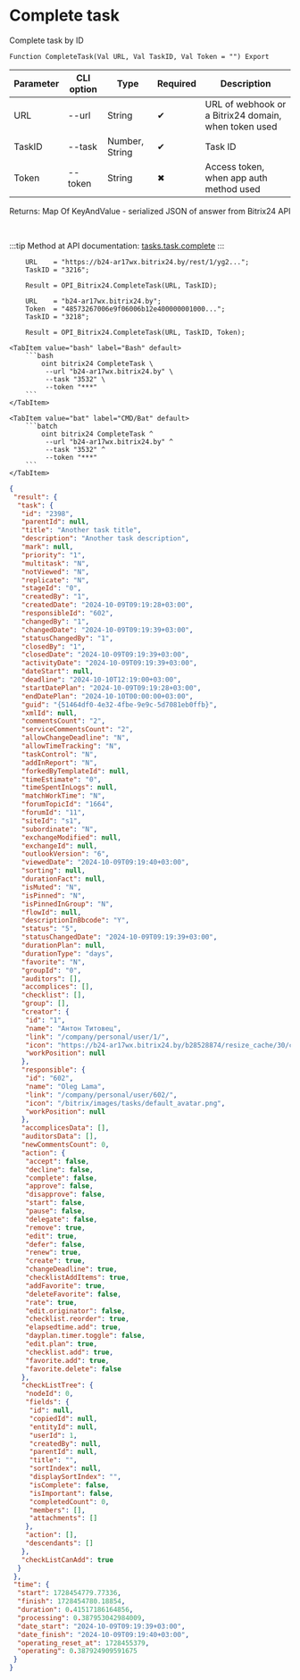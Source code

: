 ﻿---
sidebar_position: 9
---


# Complete task
 Complete task by ID



`Function CompleteTask(Val URL, Val TaskID, Val Token = "") Export`

  | Parameter | CLI option | Type | Required | Description |
  |-|-|-|-|-|
  | URL | --url | String | &#x2714; | URL of webhook or a Bitrix24 domain, when token used |
  | TaskID | --task | Number, String | &#x2714; | Task ID |
  | Token | --token | String | &#x2716; | Access token, when app auth method used |

  
  Returns:  Map Of KeyAndValue - serialized JSON of answer from Bitrix24 API

<br/>

:::tip
Method at API documentation: [tasks.task.complete](https://dev.1c-bitrix.ru/rest_help/tasks/task/tasks/tasks_task_complete.php)
:::
<br/>


```bsl title="1C:Enterprise/OneScript code example"
    URL    = "https://b24-ar17wx.bitrix24.by/rest/1/yg2...";
    TaskID = "3216";

    Result = OPI_Bitrix24.CompleteTask(URL, TaskID);

    URL    = "b24-ar17wx.bitrix24.by";
    Token  = "48573267006e9f06006b12e400000001000...";
    TaskID = "3218";

    Result = OPI_Bitrix24.CompleteTask(URL, TaskID, Token);
```
 

 <Tabs>
  
    <TabItem value="bash" label="Bash" default>
        ```bash
            oint bitrix24 CompleteTask \
             --url "b24-ar17wx.bitrix24.by" \
             --task "3532" \
             --token "***"
        ```
    </TabItem>
  
    <TabItem value="bat" label="CMD/Bat" default>
        ```batch
            oint bitrix24 CompleteTask ^
             --url "b24-ar17wx.bitrix24.by" ^
             --task "3532" ^
             --token "***"
        ```
    </TabItem>
</Tabs>


```json title="Result"
{
 "result": {
  "task": {
   "id": "2398",
   "parentId": null,
   "title": "Another task title",
   "description": "Another task description",
   "mark": null,
   "priority": "1",
   "multitask": "N",
   "notViewed": "N",
   "replicate": "N",
   "stageId": "0",
   "createdBy": "1",
   "createdDate": "2024-10-09T09:19:28+03:00",
   "responsibleId": "602",
   "changedBy": "1",
   "changedDate": "2024-10-09T09:19:39+03:00",
   "statusChangedBy": "1",
   "closedBy": "1",
   "closedDate": "2024-10-09T09:19:39+03:00",
   "activityDate": "2024-10-09T09:19:39+03:00",
   "dateStart": null,
   "deadline": "2024-10-10T12:19:00+03:00",
   "startDatePlan": "2024-10-09T09:19:28+03:00",
   "endDatePlan": "2024-10-10T00:00:00+03:00",
   "guid": "{51464df0-4e32-4fbe-9e9c-5d7081eb0ffb}",
   "xmlId": null,
   "commentsCount": "2",
   "serviceCommentsCount": "2",
   "allowChangeDeadline": "N",
   "allowTimeTracking": "N",
   "taskControl": "N",
   "addInReport": "N",
   "forkedByTemplateId": null,
   "timeEstimate": "0",
   "timeSpentInLogs": null,
   "matchWorkTime": "N",
   "forumTopicId": "1664",
   "forumId": "11",
   "siteId": "s1",
   "subordinate": "N",
   "exchangeModified": null,
   "exchangeId": null,
   "outlookVersion": "6",
   "viewedDate": "2024-10-09T09:19:40+03:00",
   "sorting": null,
   "durationFact": null,
   "isMuted": "N",
   "isPinned": "N",
   "isPinnedInGroup": "N",
   "flowId": null,
   "descriptionInBbcode": "Y",
   "status": "5",
   "statusChangedDate": "2024-10-09T09:19:39+03:00",
   "durationPlan": null,
   "durationType": "days",
   "favorite": "N",
   "groupId": "0",
   "auditors": [],
   "accomplices": [],
   "checklist": [],
   "group": [],
   "creator": {
    "id": "1",
    "name": "Антон Титовец",
    "link": "/company/personal/user/1/",
    "icon": "https://b24-ar17wx.bitrix24.by/b28528874/resize_cache/30/c0120a8d7c10d63c83e32398d1ec4d9e/main/d7e/d7e99cf556e4ab676463dae2c00ddfbb/a7e0af6899300e3c684caeca5c334d81.jpg",
    "workPosition": null
   },
   "responsible": {
    "id": "602",
    "name": "Oleg Lama",
    "link": "/company/personal/user/602/",
    "icon": "/bitrix/images/tasks/default_avatar.png",
    "workPosition": null
   },
   "accomplicesData": [],
   "auditorsData": [],
   "newCommentsCount": 0,
   "action": {
    "accept": false,
    "decline": false,
    "complete": false,
    "approve": false,
    "disapprove": false,
    "start": false,
    "pause": false,
    "delegate": false,
    "remove": true,
    "edit": true,
    "defer": false,
    "renew": true,
    "create": true,
    "changeDeadline": true,
    "checklistAddItems": true,
    "addFavorite": true,
    "deleteFavorite": false,
    "rate": true,
    "edit.originator": false,
    "checklist.reorder": true,
    "elapsedtime.add": true,
    "dayplan.timer.toggle": false,
    "edit.plan": true,
    "checklist.add": true,
    "favorite.add": true,
    "favorite.delete": false
   },
   "checkListTree": {
    "nodeId": 0,
    "fields": {
     "id": null,
     "copiedId": null,
     "entityId": null,
     "userId": 1,
     "createdBy": null,
     "parentId": null,
     "title": "",
     "sortIndex": null,
     "displaySortIndex": "",
     "isComplete": false,
     "isImportant": false,
     "completedCount": 0,
     "members": [],
     "attachments": []
    },
    "action": [],
    "descendants": []
   },
   "checkListCanAdd": true
  }
 },
 "time": {
  "start": 1728454779.77336,
  "finish": 1728454780.18854,
  "duration": 0.41517186164856,
  "processing": 0.387953042984009,
  "date_start": "2024-10-09T09:19:39+03:00",
  "date_finish": "2024-10-09T09:19:40+03:00",
  "operating_reset_at": 1728455379,
  "operating": 0.387924909591675
 }
}
```

